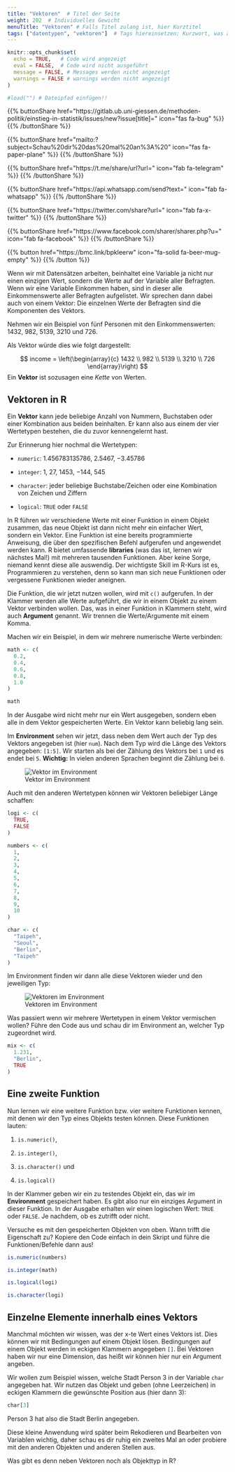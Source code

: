 ```yaml
---
title: "Vektoren"  # Titel der Seite
weight: 202  # Individuelles Gewicht 
menuTitle: "Vektoren" # Falls Titel zulang ist, hier Kurztitel
tags: ["datentypen", "vektoren"]  # Tags hiereinsetzen; Kurzwort, was auf der Seite passsiert
---
```


```r
knitr::opts_chunk$set(
  echo = TRUE,   # Code wird angezeigt
  eval = FALSE,  # Code wird nicht ausgeführt
  message = FALSE, # Messages werden nicht angezeigt
  warnings = FALSE # warnings werden nicht angezeigt
)

#load("") # Dateipfad einfügen!!
```

{{% buttonShare href=\"https\:\/\/gitlab.ub.uni-giessen.de\/methoden-politik\/einstieg-in-statistik\/issues\/new?issue[title]=\" icon=\"fas fa-bug\" %}} {{% /buttonShare %}} 

{{% buttonShare href=\"mailto\:?subject=Schau\%20dir\%20das\%20mal\%20an\%3A\%20\" icon=\"fas fa-paper-plane\" %}} {{% /buttonShare %}}

{{% buttonShare href=\"https\:\/\/t.me\/share\/url?url=\" icon=\"fab fa-telegram\" %}} {{% /buttonShare %}}

{{% buttonShare href=\"https\:\/\/api.whatsapp.com\/send?text=\" icon=\"fab fa-whatsapp\" %}} {{% /buttonShare %}}

{{% buttonShare href=\"https\:\/\/twitter.com\/share?url=\" icon=\"fab fa-x-twitter\" %}} {{% /buttonShare %}}

{{% buttonShare href=\"https\:\/\/www.facebook.com\/sharer\/sharer.php?u=\" icon=\"fab fa-facebook\" %}} {{% /buttonShare %}}

{{% button href=\"https\:\/\/bmc.link\/bpkleerw\" icon=\"fa-solid fa-beer-mug-empty\" %}} {{% /button %}}

Wenn wir mit Datensätzen arbeiten, beinhaltet eine Variable ja nicht nur einen einzigen Wert, sondern die Werte auf der Variable aller Befragten. Wenn wir eine Variable Einkommen haben, sind in dieser alle Einkommenswerte aller Befragten aufgelistet. Wir sprechen dann dabei auch von einem Vektor: Die einzelnen Werte der Befragten sind die Komponenten des Vektors. 

Nehmen wir ein Beispiel von fünf Personen mit den Einkommenswerten: $1432$, $982$, $5139$, $3210$ und $726$. 

Als Vektor würde dies wie folgt dargestellt: 

$$ income = \left(\begin{array}{c} 1432 \\ 982 \\ 5139 \\ 3210 \\ 726 \end{array}\right) $$
Ein **Vektor** ist sozusagen eine *Kette* von Werten.

## Vektoren in R
Ein **Vektor** kann jede beliebige Anzahl von Nummern, Buchstaben oder einer Kombination aus beiden beinhalten. Er kann also aus einem der vier Wertetypen bestehen, die du zuvor kennengelernt hast.

Zur Erinnerung hier nochmal die Wertetypen:

- `numeric`: $1.456783135786$, $2.5467$, $-3.45786$

- `integer`: $1$, $27$, $1453$, $-144$, $545$

- `character`: jeder beliebige Buchstabe/Zeichen oder eine Kombination von Zeichen und Ziffern

- `logical`: `TRUE` oder `FALSE`

In R führen wir verschiedene Werte mit einer Funktion in einem Objekt zusammen, das neue Objekt ist dann nicht mehr ein einfacher Wert, sondern ein Vektor. Eine Funktion ist eine bereits programmierte Anweisung, die über den spezifischen Befehl aufgerufen und angewendet werden kann. R bietet umfassende **libraries** (was das ist, lernen wir nächstes Mal!) mit mehreren tausenden Funktionen. Aber keine Sorge, niemand kennt diese alle auswendig. Der wichtigste Skill im R-Kurs ist es, Programmieren zu verstehen, denn so kann man sich neue Funktionen oder vergessene Funktionen wieder aneignen. 

Die Funktion, die wir jetzt nutzen wollen, wird mit `c()` aufgerufen. In der Klammer werden alle Werte aufgeführt, die wir in einem Objekt zu einem Vektor verbinden wollen. Das, was in einer Funktion in Klammern steht, wird auch **Argument** genannt. Wir trennen die Werte/Argumente mit einem Komma. 

Machen wir ein Beispiel, in dem wir mehrere numerische Werte verbinden:

```r
math <- c(
  0.2, 
  0.4, 
  0.6, 
  0.8, 
  1.0
)

math
```

In der Ausgabe wird nicht mehr nur ein Wert ausgegeben, sondern eben alle in dem Vektor gespeicherten Werte. Ein Vektor kann beliebig lang sein. 

Im **Environment** sehen wir jetzt, dass neben dem Wert auch der Typ des Vektors angegeben ist (hier `num`). Nach dem Typ wird die Länge des Vektors angegeben: `[1:5]`. Wir starten als bei der Zählung des Vektors bei `1` und es endet bei `5`. **Wichtig:** In vielen anderen Sprachen beginnt die Zählung bei `0`. 

![Vektor im Environment](../img/vektor1.png)

Auch mit den anderen Wertetypen können wir Vektoren beliebiger Länge schaffen:
```r
logi <- c(
  TRUE, 
  FALSE
)

numbers <- c(
  1,
  2, 
  3, 
  4, 
  5, 
  6, 
  7, 
  8, 
  9, 
  10
)

char <- c(
  "Taipeh", 
  "Seoul",
  "Berlin",
  "Taipeh"
)
```

Im Environment finden wir dann alle diese Vektoren wieder und den jeweiligen Typ:

![Vektoren im Environment](../img/vektor2.png)

Was passiert wenn wir mehrere Wertetypen in einem Vektor vermischen wollen? Führe den Code aus und schau dir im Environment an, welcher Typ zugeordnet wird.

```r
mix <- c(
  1.231, 
  "Berlin",
  TRUE
)

```


## Eine zweite Funktion
Nun lernen wir eine weitere Funktion bzw. vier weitere Funktionen kennen, mit denen wir den Typ eines Objekts testen können. Diese Funktionen lauten:

1. `is.numeric()`, 

1. `is.integer()`,

1. `is.character()` und 

1. `is.logical()`

In der Klammer geben wir ein zu testendes Objekt ein, das wir im **Environment** gespeichert haben. Es gibt also nur ein einziges Argument in dieser Funktion. In der Ausgabe erhalten wir einen logischen Wert: `TRUE` oder `FALSE`. Je nachdem, ob es zutrifft oder nicht. 

Versuche es mit den gespeicherten Objekten von oben. Wann trifft die Eigenschaft zu? Kopiere den Code einfach in dein Skript und führe die Funktionen/Befehle dann aus!
```r
is.numeric(numbers)

is.integer(math)

is.logical(logi)

is.character(logi)
```

## Einzelne Elemente innerhalb eines Vektors
Manchmal möchten wir wissen, was der x-te Wert eines Vektors ist. Dies können wir mit Bedingungen auf einem Objekt lösen. Bedingungen auf einem Objekt werden in eckigen Klammern angegeben `[]`. Bei Vektoren haben wir nur eine Dimension, das heißt wir können hier nur ein Argument angeben. 

Wir wollen zum Beispiel wissen, welche Stadt Person $3$ in der Variable `char` angegeben hat. Wir nutzen das Objekt und geben (ohne Leerzeichen) in eckigen Klammern die gewünschte Position aus (hier dann $3$):
```r
char[3]
```
Person $3$ hat also die Stadt Berlin angegeben.

Diese kleine Anwendung wird später beim Rekodieren und Bearbeiten von Variablen wichtig, daher schau es dir ruhig ein zweites Mal an oder probiere mit den anderen Objekten und anderen Stellen aus. 

Was gibt es denn neben Vektoren noch als Objekttyp in R?